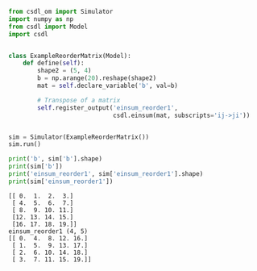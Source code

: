 ```py
from csdl_om import Simulator
import numpy as np
from csdl import Model
import csdl


class ExampleReorderMatrix(Model):
    def define(self):
        shape2 = (5, 4)
        b = np.arange(20).reshape(shape2)
        mat = self.declare_variable('b', val=b)

        # Transpose of a matrix
        self.register_output('einsum_reorder1',
                             csdl.einsum(mat, subscripts='ij->ji'))


sim = Simulator(ExampleReorderMatrix())
sim.run()

print('b', sim['b'].shape)
print(sim['b'])
print('einsum_reorder1', sim['einsum_reorder1'].shape)
print(sim['einsum_reorder1'])
```


```b (5, 4)
[[ 0.  1.  2.  3.]
 [ 4.  5.  6.  7.]
 [ 8.  9. 10. 11.]
 [12. 13. 14. 15.]
 [16. 17. 18. 19.]]
einsum_reorder1 (4, 5)
[[ 0.  4.  8. 12. 16.]
 [ 1.  5.  9. 13. 17.]
 [ 2.  6. 10. 14. 18.]
 [ 3.  7. 11. 15. 19.]]
```
